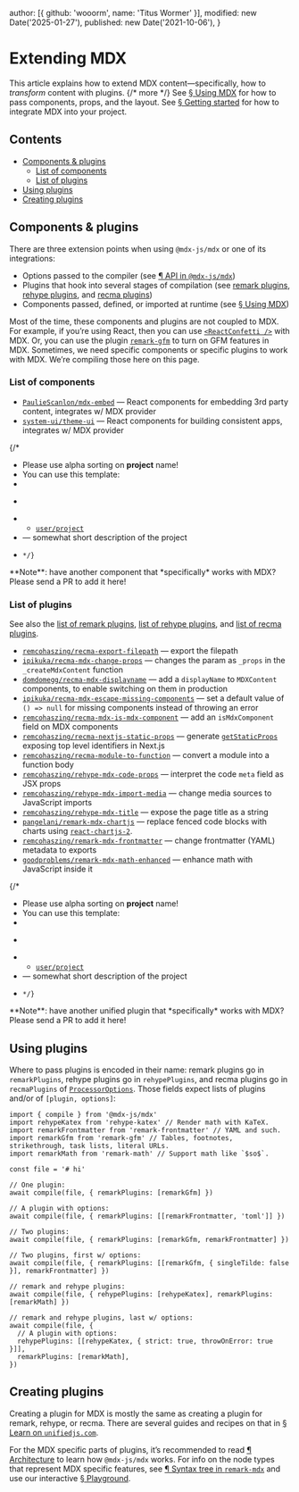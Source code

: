 
  author: [{ github: 'wooorm', name: 'Titus Wormer' }],
  modified: new Date('2025-01-27'),
  published: new Date('2021-10-06'),
}

# Extending MDX

This article explains how to extend MDX content—specifically, how to _transform_
content with plugins. {/* more */}
See [§ Using MDX][use] for how to pass components, props, and the layout.
See [§ Getting started][start] for how to integrate MDX into your project.

## Contents

- [Components & plugins](#components--plugins)
  - [List of components](#list-of-components)
  - [List of plugins](#list-of-plugins)
- [Using plugins](#using-plugins)
- [Creating plugins](#creating-plugins)

## Components & plugins

There are three extension points when using `@mdx-js/mdx` or one of its
integrations:

- Options passed to the compiler (see [¶ API in `@mdx-js/mdx`][api])
- Plugins that hook into several stages of compilation (see [remark
  plugins][remark-plugins], [rehype plugins][rehype-plugins], and
  [recma plugins][recma-plugins])
- Components passed, defined, or imported at runtime (see [§ Using MDX][use])

Most of the time, these components and plugins are not coupled to MDX.
For example, if you’re using React, then you can use
[`<ReactConfetti />`][react-confetti] with MDX.
Or, you can use the plugin [`remark-gfm`][remark-gfm] to turn on GFM features in
MDX.
Sometimes, we need specific components or specific plugins to work with MDX.
We’re compiling those here on this page.

### List of components

- [`PaulieScanlon/mdx-embed`](https://github.com/PaulieScanlon/mdx-embed)
  — React components for embedding 3rd party content, integrates w/
  MDX provider
- [`system-ui/theme-ui`](https://github.com/system-ui/theme-ui)
  — React components for building consistent apps, integrates w/ MDX provider

{/\*

- Please use alpha sorting on **project** name!
- You can use this template:
-
- ```markdown

  ```
- - [`user/project`](https://github.com/user/project)
- — somewhat short description of the project
- ```
  */}
  ```

<Note type="info">
  **Note**: have another component that *specifically* works with MDX? Please send a PR to add it
  here!
</Note>

### List of plugins

See also the [list of remark plugins][remark-plugins],
[list of rehype plugins][rehype-plugins], and
[list of recma plugins][recma-plugins].

- [`remcohaszing/recma-export-filepath`](https://github.com/remcohaszing/recma-export-filepath)
  — export the filepath
- [`ipikuka/recma-mdx-change-props`](https://github.com/ipikuka/recma-mdx-change-props)
  — changes the param as `_props` in the `_createMdxContent` function
- [`domdomegg/recma-mdx-displayname`](https://github.com/domdomegg/recma-mdx-displayname)
  — add a `displayName` to `MDXContent` components, to enable switching
  on them in production
- [`ipikuka/recma-mdx-escape-missing-components`](https://github.com/ipikuka/recma-mdx-escape-missing-components)
  — set a default value of `() => null` for missing components instead of
  throwing an error
- [`remcohaszing/recma-mdx-is-mdx-component`](https://github.com/remcohaszing/recma-mdx-is-mdx-component)
  — add an `isMdxComponent` field on MDX components
- [`remcohaszing/recma-nextjs-static-props`](https://github.com/remcohaszing/recma-nextjs-static-props)
  — generate [`getStaticProps`](https://nextjs.org/docs/basic-features/data-fetching/get-static-props)
  exposing top level identifiers in Next.js
- [`remcohaszing/recma-module-to-function`](https://github.com/remcohaszing/recma-module-to-function)
  — convert a module into a function body
- [`remcohaszing/rehype-mdx-code-props`](https://github.com/remcohaszing/rehype-mdx-code-props)
  — interpret the code `meta` field as JSX props
- [`remcohaszing/rehype-mdx-import-media`](https://github.com/remcohaszing/rehype-mdx-import-media)
  — change media sources to JavaScript imports
- [`remcohaszing/rehype-mdx-title`](https://github.com/remcohaszing/rehype-mdx-title)
  — expose the page title as a string
- [`pangelani/remark-mdx-chartjs`](https://github.com/pangelani/remark-mdx-chartjs)
  — replace fenced code blocks with charts using [`react-chartjs-2`](https://react-chartjs-2.js.org/).
- [`remcohaszing/remark-mdx-frontmatter`](https://github.com/remcohaszing/remark-mdx-frontmatter)
  — change frontmatter (YAML) metadata to exports
- [`goodproblems/remark-mdx-math-enhanced`](https://github.com/goodproblems/remark-mdx-math-enhanced)
  — enhance math with JavaScript inside it

{/\*

- Please use alpha sorting on **project** name!
- You can use this template:
-
- ```markdown

  ```
- - [`user/project`](https://github.com/user/project)
- — somewhat short description of the project
- ```
  */}
  ```

<Note type="info">
  **Note**: have another unified plugin that *specifically* works with MDX? Please send a PR to add
  it here!
</Note>

## Using plugins

Where to pass plugins is encoded in their name:
remark plugins go in `remarkPlugins`,
rehype plugins go in `rehypePlugins`,
and recma plugins go in `recmaPlugins` of
[`ProcessorOptions`][processor-options].
Those fields expect lists of plugins and/or of `[plugin, options]`:

```tsx twoslash
import { compile } from '@mdx-js/mdx'
import rehypeKatex from 'rehype-katex' // Render math with KaTeX.
import remarkFrontmatter from 'remark-frontmatter' // YAML and such.
import remarkGfm from 'remark-gfm' // Tables, footnotes, strikethrough, task lists, literal URLs.
import remarkMath from 'remark-math' // Support math like `$so$`.

const file = '# hi'

// One plugin:
await compile(file, { remarkPlugins: [remarkGfm] })

// A plugin with options:
await compile(file, { remarkPlugins: [[remarkFrontmatter, 'toml']] })

// Two plugins:
await compile(file, { remarkPlugins: [remarkGfm, remarkFrontmatter] })

// Two plugins, first w/ options:
await compile(file, { remarkPlugins: [[remarkGfm, { singleTilde: false }], remarkFrontmatter] })

// remark and rehype plugins:
await compile(file, { rehypePlugins: [rehypeKatex], remarkPlugins: [remarkMath] })

// remark and rehype plugins, last w/ options:
await compile(file, {
  // A plugin with options:
  rehypePlugins: [[rehypeKatex, { strict: true, throwOnError: true }]],
  remarkPlugins: [remarkMath],
})
```

## Creating plugins

Creating a plugin for MDX is mostly the same as creating a plugin for remark,
rehype, or recma.
There are several guides and recipes on that in [§ Learn on
`unifiedjs.com`][learn].

For the MDX specific parts of plugins, it’s recommended to read
[¶ Architecture][architecture] to learn how `@mdx-js/mdx` works.
For info on the node types that represent MDX specific features, see
[¶ Syntax tree in `remark-mdx`][syntax-tree] and use our interactive
[§ Playground][playground].

[api]: /packages/mdx/#api
[architecture]: /packages/mdx/#architecture
[learn]: https://unifiedjs.com/learn/
[playground]: /playground/
[processor-options]: /packages/mdx/#processoroptions
[react-confetti]: https://github.com/alampros/react-confetti
[recma-plugins]: https://github.com/mdx-js/recma/blob/main/doc/plugins.md#list-of-plugins
[rehype-plugins]: https://github.com/rehypejs/rehype/blob/main/doc/plugins.md#list-of-plugins
[remark-gfm]: https://github.com/remarkjs/remark-gfm
[remark-plugins]: https://github.com/remarkjs/remark/blob/main/doc/plugins.md#list-of-plugins
[start]: /docs/getting-started/
[syntax-tree]: /packages/remark-mdx/#syntax-tree
[use]: /docs/using-mdx/
